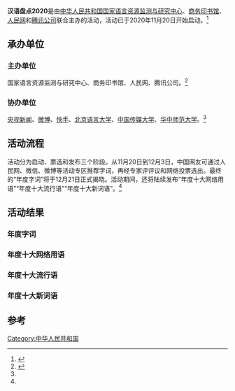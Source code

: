 {{Primarysources|time=2020-11-22T04:58:13+00:00}}
'''汉语盘点2020'''是由[[中华人民共和国|中华人民共和国]][[国家语言资源监测与研究中心|国家语言资源监测与研究中心]]、[[商务印书馆|商务印书馆]]、[[人民网|人民网]]和[[腾讯公司|腾讯公司]]联合主办的活动，活动已于2020年11月20日开始启动。<ref>{{Cite web|title=2020汉语盘点，等你来“盘”！-新华网|url=http://www.xinhuanet.com/local/2020-11/20/c_1126765336.htm?baike|accessdate=2020-11-22|author=|date=2020-11-20|format=|publisher=|language=|archive-date=2020-11-29|archive-url=https://web.archive.org/web/20201129124148/http://www.xinhuanet.com/local/2020-11/20/c_1126765336.htm?baike|dead-url=no}}</ref>

== 承办单位 ==

=== 主办单位 ===
国家语言资源监测与研究中心、商务印书馆、人民网、腾讯公司。<ref name=":0">{{Cite web|title=2020汉语盘点启动 用字词记录中国与世界-新华网客户端|url=https://baijiahao.baidu.com/s?id=1683860828627628612&wfr=spider&for=pc|accessdate=2020-11-22|author=|date=2020-11-20|format=|publisher=|language=|archive-date=2020-11-29|archive-url=https://web.archive.org/web/20201129170102/https://baijiahao.baidu.com/s?id=1683860828627628612&wfr=spider&for=pc|dead-url=no}}</ref>

=== 协办单位 ===
[[央视新闻|央视新闻]]、[[微博|微博]]、[[快手|快手]]、[[北京语言大学|北京语言大学]]、[[中国传媒大学|中国传媒大学]]、[[华中师范大学|华中师范大学]]。<ref name=":0" />

== 活动流程 ==
活动分为启动、票选和发布三个阶段。从11月20日到12月3日，中国网友可通过人民网、微信、微博等活动专区推荐字词，再经专家评评议和网络投票选出。最终的“年度字词”将于12月21日正式揭晓。活动期间，还将陆续发布“年度十大网络用语”“年度十大流行语”“年度十大新词语”。<ref name=":0" />

==活动结果==
===年度字词===
{{空章節|time=2020-11-22T04:58:13+00:00|section=}}

===年度十大网络用语===
{{空章節|time=2020-11-22T04:58:13+00:00|section=}}

===年度十大流行语===
{{空章節|time=2020-11-22T04:58:13+00:00|section=}}

===年度十大新词语===
{{空章節|time=2020-11-22T04:58:13+00:00|section=}}

== 参考 ==
{{reflist}}

[[Category:中华人民共和国|Category:中华人民共和国]]